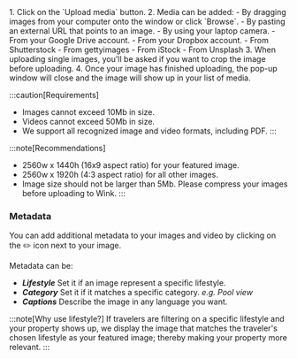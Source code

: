 
<Steps>
1. Click on the `Upload media` button.
2. Media can be added:
    - By dragging images from your computer onto the window or click `Browse`.
    - By pasting an external URL that points to an image.
    - By using your laptop camera.
    - From your Google Drive account.
    - From your Dropbox account.
    - From Shutterstock
    - From gettyimages
    - From iStock
    - From Unsplash
3. When uploading single images, you'll be asked if you want to crop the image before uploading.
4. Once your image has finished uploading, the pop-up window will close and the image will show up in your list of media.
</Steps>
  
  :::caution[Requirements]
  - Images cannot exceed 10Mb in size.
  - Videos cannot exceed 50Mb in size.
  - We support all recognized image and video formats, including PDF.
  :::
  
  :::note[Recommendations]
  - 2560w x 1440h (16x9 aspect ratio) for your featured image.
  - 2560w x 1920h (4:3 aspect ratio) for all other images.
  - Image size should not be larger than 5Mb. Please compress your images before uploading to Wink.
  :::
  
  ### Metadata
  
  You can add additional metadata to your images and video by clicking on the ✏️ icon next to your image.
  
  Metadata can be:
  
  - ***Lifestyle*** Set it if an image represent a specific lifestyle. 
  - ***Category*** Set it if it matches a specific category. *e.g. Pool view* 
  - ***Captions*** Describe the image in any language you want.
  
  :::note[Why use lifestyle?]
  If travelers are filtering on a specific lifestyle and your property shows up, we display the image that matches the traveler's chosen lifestyle as your featured image; thereby making your property more relevant.
  :::